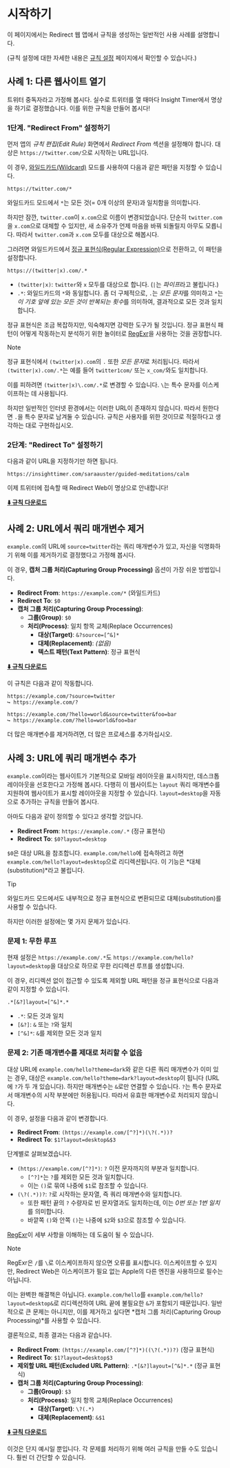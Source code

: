 # 시작하기

이 페이지에서는 Redirect 웹 앱에서 규칙을 생성하는 일반적인 사용 사례를 설명합니다.

(규칙 설정에 대한 자세한 내용은 [규칙 설정](./rule-settings) 페이지에서 확인할 수 있습니다.)


## 사례 1: 다른 웹사이트 열기

트위터 중독자라고 가정해 봅시다. 실수로 트위터를 열 때마다 Insight Timer에서 명상을 하기로 결정했습니다. 이를 위한 규칙을 만들어 봅시다!

### 1단계. "Redirect From" 설정하기

먼저 앱의 *규칙 편집(Edit Rule)* 화면에서 *Redirect From* 섹션을 설정해야 합니다. 대상은 `https://twitter.com/`으로 시작하는 URL입니다.

이 경우, [와일드카드(Wildcard)](rule-settings?id=wildcard) 모드를 사용하여 다음과 같은 패턴을 지정할 수 있습니다.

```
https://twitter.com/*
```

와일드카드 모드에서 `*`는 모든 것(= 0개 이상의 문자)과 일치함을 의미합니다.

하지만 잠깐, `twitter.com`이 `x.com`으로 이름이 변경되었습니다. 단순히 `twitter.com`을 `x.com`으로 대체할 수 있지만, 새 소유주가 언제 마음을 바꿔 되돌릴지 아무도 모릅니다. 따라서 `twitter.com`과 `x.com` 모두를 대상으로 해봅시다.

그러려면 와일드카드에서 [정규 표현식(Regular Expression)](rule-settings?id=regular-expression)으로 전환하고, 이 패턴을 설정합니다.

```
https://(twitter|x).com/.*
```

* `(twitter|x)`: `twitter`와 `x` 모두를 대상으로 합니다. (`|`는 *파이프*라고 불립니다.)
* `.*`: 와일드카드의 `*`와 동일합니다. 좀 더 구체적으로, `.`는 *모든 문자*를 의미하고 `*`는 *이 기호 앞에 있는 모든 것이 반복되는 횟수*를 의미하여, 결과적으로 모든 것과 일치합니다.

정규 표현식은 조금 복잡하지만, 익숙해지면 강력한 도구가 될 것입니다. 정규 표현식 패턴이 어떻게 작동하는지 분석하기 위한 놀이터로 [RegExr](https://regexr.com)을 사용하는 것을 권장합니다.

> [!NOTE]
> 정규 표현식에서 `(twitter|x).com`의 `.` 또한 *모든 문자*로 처리됩니다. 따라서 `(twitter|x).com/.*`는 예를 들어 `twitter1com/` 또는 `x_com/`와도 일치합니다.
> 
> 이를 피하려면 `(twitter|x)\.com/.*`로 변경할 수 있습니다. `\`는 특수 문자를 이스케이프하는 데 사용됩니다.
>
> 하지만 일반적인 인터넷 환경에서는 이러한 URL이 존재하지 않습니다. 따라서 원한다면 `.`을 특수 문자로 남겨둘 수 있습니다. 규칙은 사용자를 위한 것이므로 적절하다고 생각하는 대로 구현하십시오.

### 2단계: "Redirect To" 설정하기

다음과 같이 URL을 지정하기만 하면 됩니다.

```
https://insighttimer.com/saraauster/guided-meditations/calm
```

이제 트위터에 접속할 때 Redirect Web이 명상으로 안내합니다!

**[⬇️ 규칙 다운로드](/rules/reduce-twitter-addiction.redirectweb)**

## 사례 2: URL에서 쿼리 매개변수 제거

`example.com`의 URL에 `source=twitter`라는 쿼리 매개변수가 있고, 자신을 익명화하기 위해 이를 제거하기로 결정했다고 가정해 봅시다.

이 경우, **캡처 그룹 처리(Capturing Group Processing)** 옵션이 가장 쉬운 방법입니다.

* **Redirect From**: `https://example.com/*` (와일드카드)
* **Redirect To**: `$0`
* **캡처 그룹 처리(Capturing Group Processing)**:
    * **그룹(Group)**: `$0`
    * **처리(Process)**: 일치 항목 교체(Replace Occurrences)
        * **대상(Target)**: `&?source=[^&]*`
        * **대체(Replacement)**: *(없음)*
        * **텍스트 패턴(Text Pattern)**: 정규 표현식

**[⬇️ 규칙 다운로드](/rules/remove-parameters.redirectweb)**

이 규칙은 다음과 같이 작동합니다.

```
https://example.com/?source=twitter
↪ https://example.com/?

https://example.com/?hello=world&source=twitter&foo=bar
↪ https://example.com/?hello=world&foo=bar
```

더 많은 매개변수를 제거하려면, 더 많은 프로세스를 추가하십시오.

## 사례 3: URL에 쿼리 매개변수 추가

`example.com`이라는 웹사이트가 기본적으로 모바일 레이아웃을 표시하지만, 데스크톱 레이아웃을 선호한다고 가정해 봅시다. 다행히 이 웹사이트는 `layout` 쿼리 매개변수를 지원하여 웹사이트가 표시할 레이아웃을 지정할 수 있습니다. `layout=desktop`을 자동으로 추가하는 규칙을 만들어 봅시다.

아마도 다음과 같이 정의할 수 있다고 생각할 것입니다.

* **Redirect From**: `https://example.com/.*` (정규 표현식)
* **Redirect To**: `$0?layout=desktop`

`$0`은 대상 URL을 참조합니다. `example.com/hello`에 접속하려고 하면 `example.com/hello?layout=desktop`으로 리디렉션됩니다. 이 기능은 *대체(substitution)*라고 불립니다.

> [!TIP]
> 와일드카드 모드에서도 내부적으로 정규 표현식으로 변환되므로 대체(substitution)를 사용할 수 있습니다.

하지만 이러한 설정에는 몇 가지 문제가 있습니다.

### 문제 1: 무한 루프

현재 설정은 `https://example.com/.*`도 `https://example.com/hello?layout=desktop`을 대상으로 하므로 무한 리디렉션 루프를 생성합니다.

이 경우, 리디렉션 없이 접근할 수 있도록 제외할 URL 패턴을 정규 표현식으로 다음과 같이 지정할 수 있습니다.

```
.*[&?]layout=[^&]*.*
```

* `.*`: 모든 것과 일치
* `[&?]`: `&` 또는 `?`와 일치
* `[^&]*`: `&`를 제외한 모든 것과 일치

### 문제 2: 기존 매개변수를 제대로 처리할 수 없음

대상 URL에 `example.com/hello?theme=dark`와 같은 다른 쿼리 매개변수가 이미 있는 경우, 대상은 `example.com/hello?theme=dark?layout=desktop`이 됩니다 (URL에 `?`가 두 개 있습니다). 하지만 매개변수는 `&`로만 연결할 수 있습니다. `?`는 특수 문자로서 매개변수의 시작 부분에만 허용됩니다. 따라서 유효한 매개변수로 처리되지 않습니다.

이 경우, 설정을 다음과 같이 변경합니다.

* **Redirect From**: `(https://example.com/[^?]*)(\?(.*))?`
* **Redirect To**: `$1?layout=desktop&$3`

단계별로 살펴보겠습니다.

* `(https://example.com/[^?]*)`: `?` 이전 문자까지의 부분과 일치합니다.
    * `[^?]*`는 `?`를 제외한 모든 것과 일치합니다.
    * 이는 `()`로 묶여 나중에 `$1`로 참조할 수 있습니다.
* `(\?(.*))?`: `?`로 시작하는 문자열, 즉 쿼리 매개변수와 일치합니다.
    * 또한 패턴 끝의 `?` 수량자로 빈 문자열과도 일치하는데, 이는 *0번 또는 1번 일치*를 의미합니다.
    * 바깥쪽 `()`와 안쪽 `()`는 나중에 `$2`와 `$3`으로 참조할 수 있습니다.

[RegExr](https://regexr.com)이 세부 사항을 이해하는 데 도움이 될 수 있습니다.

> [!NOTE]
> RegExr은 `/`를 `\`로 이스케이프하지 않으면 오류를 표시합니다. 이스케이프할 수 있지만, Redirect Web은 이스케이프가 필요 없는 Apple의 다른 엔진을 사용하므로 필수는 아닙니다.

이는 완벽한 해결책은 아닙니다. `example.com/hello`를 `example.com/hello?layout=desktop&`로 리디렉션하여 URL 끝에 불필요한 `&`가 포함되기 때문입니다. 일반적으로 큰 문제는 아니지만, 이를 제거하고 싶다면 *캡처 그룹 처리(Capturing Group Processing)*를 사용할 수 있습니다.

결론적으로, 최종 결과는 다음과 같습니다.

* **Redirect From**: `(https://example.com/[^?]*)((\?(.*))?)` (정규 표현식)
* **Redirect To**: `$1?layout=desktop$3`
* **제외할 URL 패턴(Excluded URL Pattern)**: `.*[&?]layout=[^&]*.*` (정규 표현식)
* **캡처 그룹 처리(Capturing Group Processing)**:
    * **그룹(Group)**: `$3`
    * **처리(Process)**: 일치 항목 교체(Replace Occurrences)
        * **대상(Target)**: `\?(.*)`
        * **대체(Replacement)**: `&$1`

**[⬇️ 규칙 다운로드](/rules/add-parameters.redirectweb)**

이것은 단지 예시일 뿐입니다. 각 문제를 처리하기 위해 여러 규칙을 만들 수도 있습니다. 훨씬 더 간단할 수 있습니다.